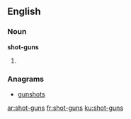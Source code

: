 ==English==

===Noun===
'''shot-guns'''

# {{plural of|[[shot-gun]]}}

===Anagrams===
* [[gunshots#English|gunshots]]

[[ar:shot-guns]]
[[fr:shot-guns]]
[[ku:shot-guns]]